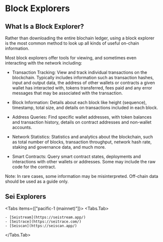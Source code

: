
# Block Explorers

## **What Is a Block Explorer?**

Rather than downloading the entire blochain ledger, using a block explorer is the most common method to look up all kinds of useful on-chain information.

Most block explorers offer tools for viewing, and sometimes even interacting with the network including:

- Transaction Tracking: View and track individual transactions on the blockchain. Typically includes information such as transaction hashes, input and output data, the address of other wallets or contracts a given wallet has interacted with, tokens transferred, fees paid and any error messages that may be associated with the transaction.

- Block Information: Details about each block like height (sequence), timestamp, total size, and details on transactions included in each block.

- Address Queries: Find specific wallet addresses, with token balances and transaction history, details on contract addresses and non-wallet accounts.

- Network Statistics: Statistics and analytics about the blockchain, such as total number of blocks, transaction throughput, network hash rate, staking and governance data, and much more.

- Smart Contracts: Query smart contract states, deployments and interactions with other wallets or addresses. Some may include the raw code for the contract.

<Callout type="info" emoji="📘">
  Note: In rare cases, some information may be misinterpreted. Off-chain data should be used as a guide only.
</Callout>

## Sei Explorers

<Tabs items={["pacific-1 (mainnet)"]}>
  <Tabs.Tab>

    - [Seistream](https://seistream.app/)
    - [Seitrace](https://seitrace.com/)
    - [Seiscan](https://seiscan.app/)

  </Tabs.Tab>
</Tabs>
